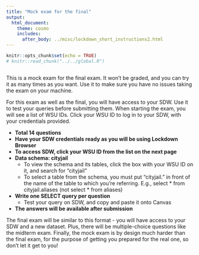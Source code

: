```yaml
---
title: "Mock exam for the final"
output: 
  html_document: 
    theme: cosmo
    includes:
      after_body: ../misc/lockdown_short_instructions2.html
---
```


```r
knitr::opts_chunk$set(echo = TRUE)
# knitr::read_chunk("../../global.R")
```
```r
```

This is a mock exam for the final exam. It won’t be graded, and you can try it as many times as you want. Use it to make sure you have no issues taking the exam on your machine.

For this exam as well as the final, you will have access to your SDW. Use it to test your queries before submitting them. When starting the exam, you will see a list of WSU IDs. Click your WSU ID to log in to your SDW, with your credentials provided. 

- **Total 14 questions**
- **Have your SDW credentials ready as you will be using Lockdown Browser**
- **To access SDW, click your WSU ID from the list on the next page**
- **Data schema: cityjail**
  - To view the schema and its tables, click the box with your WSU ID on it, and search for "cityjail" 
  - To select a table from the schema, you must put "cityjail." in front of the name of the table to which you're referring. E.g., select * from cityjail.aliases (not select * from aliases)
- **Write one SELECT query per question**
  - Test your query on SDW, and copy and paste it onto Canvas
- **The answers will be available after submission**

The final exam will be similar to this format - you will have access to your SDW and a new dataset. Plus, there will be multiple-choice questions like the midterm exam. Finally, the mock exam is by design much harder than the final exam, for the purpose of getting you prepared for the real one, so don't let it get to you!

